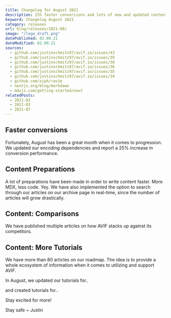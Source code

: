 ```yaml
---
title: Changelog for August 2021
description: 25% faster conversions and lots of new and updated content. Stay exicted for more.
keyword: Changelog August 2021
category: releases
url: blog/releases/2021-08/
image: "/logo_draft.png"
datePublished: 02.09.21
dateModified: 02.09.21
sources:
  - github.com/justinschmitz97/avif.io/issues/43
  - github.com/justinschmitz97/avif.io/issues/39
  - github.com/justinschmitz97/avif.io/issues/38
  - github.com/justinschmitz97/avif.io/issues/36
  - github.com/justinschmitz97/avif.io/issues/35
  - github.com/justinschmitz97/avif.io/issues/34
  - github.com/xiph/rav1e
  - nextjs.org/blog/markdown
  - mdxjs.com/getting-started/next
relatedPosts:
  - 2021-02
  - 2021-03
  - 2021-07
---
```


## Faster conversions

Fortunately, August has been a great month when it comes to progression. We updated our encoding dependencies and report a 25% increase in conversion performance.

## Content Preparations

A lot of preparations have been made in order to write content faster. More MDX, less code. Yey. We have also implemented the option to search through our articles on our archive page in real-time, since the number of articles will grow drastically.

## Content: Comparisons

We have published multiple articles on how AVIF stacks up against its competitors.

<Link
  className="block"
  text="AVIF vs BMP"
  href="/blog/comparisons/avif-vs-bmp/"
/>
<Link
  className="block"
  text="AVIF vs GIF"
  href="/blog/comparisons/avif-vs-gif/"
/>
<Link
  className="block"
  text="AVIF vs HEIF"
  href="/blog/comparisons/avif-vs-heif/"
/>
<Link
  className="block"
  text="AVIF vs JPEG2000"
  href="/blog/comparisons/avif-vs-jpeg2000/"
/>
<Link
  className="block"
  text="AVIF vs JPEGXL"
  href="/blog/comparisons/avif-vs-jpegxl/"
/>
<Link
  className="block"
  text="AVIF vs JPEGXR"
  href="/blog/comparisons/avif-vs-jpegxr/"
/>
<Link
  className="block"
  text="AVIF vs JPG"
  href="/blog/comparisons/avif-vs-jpg/"
/>
<Link
  className="block"
  text="AVIF vs PNG"
  href="/blog/comparisons/avif-vs-png/"
/>
<Link
  className="block"
  text="AVIF vs SVG"
  href="/blog/comparisons/avif-vs-svg/"
/>
<Link
  className="block"
  text="AVIF vs WebP"
  href="/blog/comparisons/avif-vs-webp/"
/>
<Link
  className="block"
  text="AVIF vs WebP2"
  href="/blog/comparisons/avif-vs-webp2/"
/>

## Content: More Tutorials

We have more than 80 articles on our roadmap. The idea is to provide a whole ecosystem of information when it comes to utilizing and support AVIF.

In August, we updated our tutorials for..

<Link className="block" text="Firefox" href="/blog/tutorials/firefox/" />
<Link className="block" text="Safari" href="/blog/tutorials/safari/" />
<Link className="block" text="Wordpress" href="/blog/tutorials/wordpress/" />

and created tutorials for..

<Link className="block" text="ImageGlass" href="/blog/tutorials/imageglass/" />
<Link className="block" text="Paint.NET" href="/blog/tutorials/paintnet/" />
<Link className="block" text="qView" href="/blog/tutorials/qview/" />
<Link className="block" text="VLC" href="/blog/tutorials/vlc/" />
<Link className="block" text="XnView" href="/blog/tutorials/xnview/" />

Stay excited for more!

Stay safe ~ Justin
